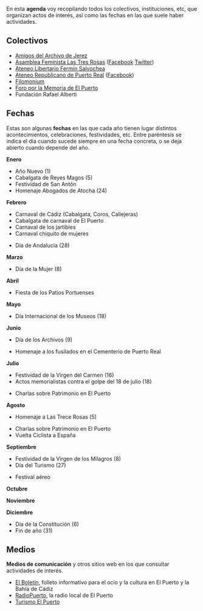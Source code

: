 {{header|1=Agenda}}

En esta '''agenda''' voy recopilando todos los colectivos, instituciones, etc, que organizan actos de interés, así como las fechas en las que suele haber actividades.

== Colectivos ==

* [http://amigosarchivojerez.com Amigos del Archivo de Jerez]
* [http://asambleafeministapuerto.blogspot.com.es/ Asamblea Feminista Las Tres Rosas] ([https://www.facebook.com/Asamblea-Feminista-Las-Tres-Rosas-1486329731661400/ Facebook]{{o}} [https://twitter.com/asambleatres Twitter])
* [https://ferminsalvocheaateneo.wordpress.com Ateneo Libertario Fermín Salvochea]
* [http://www.ateneorepublicanopr.org Ateneo Republicano de Puerto Real] ([https://www.facebook.com/pg/Ateneo-Republicano-de-Puerto-Real-378609635495273/ Facebook])
* [https://filomonium.wordpress.com Filomonium]
* [https://www.facebook.com/memoriaelpuerto Foro por la Memoria de El Puerto]
* Fundación Rafael Alberti

== Fechas ==

Estas son algunas '''fechas''' en las que cada año tienen lugar distintos acontecimientos, celebraciones, festividades, etc. Entre paréntesis se indica el día cuando sucede siempre en una fecha concreta, o se deja abierto cuando depende del año.

{{div col 3}}

'''Enero'''

* Año Nuevo (1)
* Cabalgata de Reyes Magos (5)
* Festividad de San Antón
* Homenaje Abogados de Atocha (24)

'''Febrero'''

* Carnaval de Cádiz (Cabalgata, Coros, Callejeras)
* Cabalgata de carnaval de El Puerto
* Carnaval de los jartibles
* Carnaval chiquito de mujeres

* Día de Andalucía (28)

'''Marzo'''

* Día de la Mujer (8)

'''Abril'''

* Fiesta de los Patios Portuenses

'''Mayo'''

* Día Internacional de los Museos (18)

'''Junio'''

* Día de los Archivos (9)

* Homenaje a los fusilados en el Cementerio de Puerto Real

'''Julio'''

* Festividad de la Virgen del Carmen (16)
* Actos memorialistas contra el golpe del 18 de julio (18)

* Charlas sobre Patrimonio en El Puerto

'''Agosto'''

* Homenaje a Las Trece Rosas (5)

* Charlas sobre Patrimonio en El Puerto
* Vuelta Ciclista a España

'''Septiembre'''

* Festividad de la Virgen de los Milagros (8)
* Día del Turismo (27)

* Festival aéreo

'''Octubre'''

'''Noviembre'''

'''Diciembre'''

* Día de la Constitución (6)
* Fin de año (31)

{{div col end}}

== Medios ==

'''Medios de comunicación''' y otros sitios web en los que consultar actividades de interés.

* [https://el-boletin.com/ El Boletín], folleto informativo para el ocio y la cultura en El Puerto y la Bahía de Cádiz
* [http://radiopuerto.fm RadioPuerto], la radio local de El Puerto
* [http://www.turismoelpuerto.com/index.php?art_id=383 Turismo El Puerto]

{{footer}}
